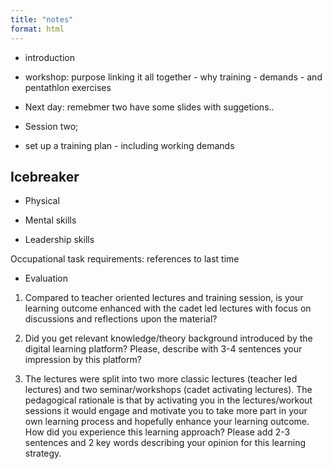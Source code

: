 ```yaml
---
title: "notes"
format: html
---
```


- introduction
- workshop: purpose  linking it all together - why training - demands - and pentathlon exercises


- Next day: remebmer two have some slides with suggetions..


- Session two;

- set up a training plan - including working demands






## Icebreaker


- Physical

- Mental skills

- Leadership skills





Occupational task requirements: references to last time
















- Evaluation

1. Compared to teacher oriented lectures and training session, is your learning outcome enhanced with the cadet led lectures with focus on discussions and reflections upon the material?

2. Did you get relevant knowledge/theory background introduced by the digital learning platform? 
Please, describe with 3-4 sentences your impression by this platform?

3. The lectures were split into two more classic lectures (teacher led lectures) and two seminar/workshops (cadet activating lectures). The pedagogical rationale is that by activating you in the lectures/workout sessions it would engage and motivate you to take more part in your own learning process and hopefully enhance your learning outcome. How did you experience this learning approach? Please add 2-3 sentences and 2 key words describing your opinion for this learning strategy.